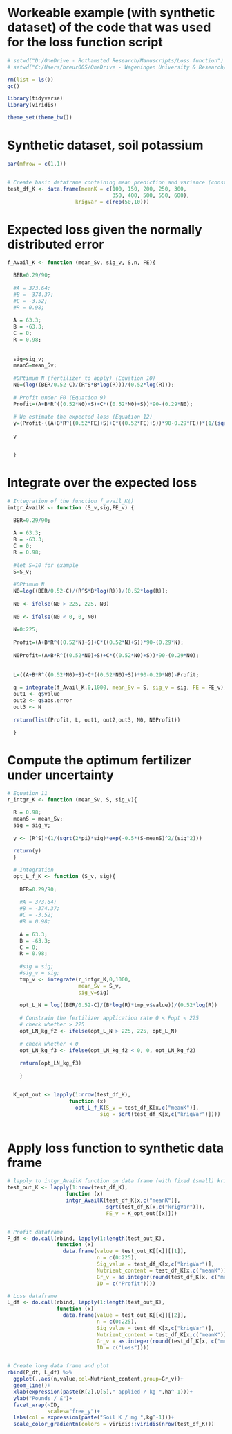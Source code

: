 # Workeable example (with synthetic dataset) of the code that was used for the loss function script

```{r, echo = F, warning = F}

# setwd("D:/OneDrive - Rothamsted Research/Manuscripts/Loss function")
# setwd("C:/Users/breur005/OneDrive - Wageningen University & Research/Rothamsted/Calibration")

rm(list = ls())
gc()

library(tidyverse)
library(viridis)

theme_set(theme_bw())


```

# Synthetic dataset, soil potassium

```{r, echo = F, warning = F}

par(mfrow = c(1,1))


# Create basic dataframe containing mean prediction and variance (constant)
test_df_K <- data.frame(meanK = c(100, 150, 200, 250, 300,
                                  350, 400, 500, 550, 600),
                      krigVar = c(rep(50,10)))


```

# Expected loss given the normally distributed error

```{r, echo = F, warning = F}

f_Avail_K <- function (mean_Sv, sig_v, S,n, FE){

  BER=0.29/90;
  
  #A = 373.64;
  #B = -374.37;
  #C = -3.52;
  #R = 0.98;
  
  A = 63.3;
  B = -63.3;
  C = 0;
  R = 0.98;
  
  
  sig=sig_v;
  meanS=mean_Sv;
  
  #OPtimum N (fertilizer to apply) (Equation 10)
  N0=(log((BER/0.52-C)/(R^S*B*log(R)))/(0.52*log(R)));
  
  # Profit under F0 (Equation 9)
  Profit=(A+B*R^((0.52*N0)+S)+C*((0.52*N0)+S))*90-(0.29*N0);
  
  # We estimate the expected loss (Equation 12) 
  y=(Profit-((A+B*R^((0.52*FE)+S)+C*((0.52*FE)+S))*90-0.29*FE))*(1/(sqrt(2*pi)*sig)*exp(-0.5*(S-meanS)^2/(sig^2)));
  
  y


  }


```

# Integrate over the expected loss

```{r, echo = F, warning = F}

# Integration of the function f_avail_K()
intgr_AvailK <- function (S_v,sig,FE_v) {

  BER=0.29/90;
  
  A = 63.3;
  B = -63.3;
  C = 0;
  R = 0.98;
  
  #let S=10 for example
  S=S_v;
  
  #OPtimum N
  N0=log((BER/0.52-C)/(R^S*B*log(R)))/(0.52*log(R)); 
  
  N0 <- ifelse(N0 > 225, 225, N0)
  
  N0 <- ifelse(N0 < 0, 0, N0)
  
  N=0:225;
  
  Profit=(A+B*R^((0.52*N)+S)+C*((0.52*N)+S))*90-(0.29*N);
  
  N0Profit=(A+B*R^((0.52*N0)+S)+C*((0.52*N0)+S))*90-(0.29*N0);
  
  
  L=((A+B*R^((0.52*N0)+S)+C*((0.52*N0)+S))*90-0.29*N0)-Profit;
  
  q = integrate(f_Avail_K,0,1000, mean_Sv = S, sig_v = sig, FE = FE_v);
  out1 <- q$value
  out2 <- q$abs.error
  out3 <- N
  
  return(list(Profit, L, out1, out2,out3, N0, N0Profit))

  }

```

# Compute the optimum fertilizer under uncertainty

```{r, echo = F, warning=F}

# Equation 11
r_intgr_K <- function (mean_Sv, S, sig_v){

  R = 0.98;
  meanS = mean_Sv;
  sig = sig_v;
  
  y <- (R^S)*(1/(sqrt(2*pi)*sig)*exp(-0.5*(S-meanS)^2/(sig^2)))
  
  return(y)
  }

  # Integration
  opt_L_f_K <- function (S_v, sig){
  
    BER=0.29/90;
  
    #A = 373.64;
    #B = -374.37;
    #C = -3.52;
    #R = 0.98;
    
    A = 63.3;
    B = -63.3;
    C = 0;
    R = 0.98;
  
    #sig = sig;
    #sig_v = sig;
    tmp_v <- integrate(r_intgr_K,0,1000,
                       mean_Sv = S_v,
                       sig_v=sig)
    
    opt_L_N = log((BER/0.52-C)/(B*log(R)*tmp_v$value))/(0.52*log(R))
    
    # Constrain the fertilizer application rate 0 < Fopt < 225
    # check whether > 225
    opt_LN_kg_f2 <- ifelse(opt_L_N > 225, 225, opt_L_N)
    
    # check whether < 0
    opt_LN_kg_f3 <- ifelse(opt_LN_kg_f2 < 0, 0, opt_LN_kg_f2)
      
    return(opt_LN_kg_f3)
  
    }


  K_opt_out <- lapply(1:nrow(test_df_K),
                    function (x)
                      opt_L_f_K(S_v = test_df_K[x,c("meanK")],
                              sig = sqrt(test_df_K[x,c("krigVar")])))



```

# Apply loss function to synthetic data frame

```{r, echo=F, warning=F}

# lapply to intgr_AvailK function on data frame (with fixed (small) kriging variance of 50)
test_out_K <- lapply(1:nrow(test_df_K),
                   function (x)
                   intgr_AvailK(test_df_K[x,c("meanK")],
                                sqrt(test_df_K[x,c("krigVar")]),
                                FE_v = K_opt_out[[x]]))


# Profit dataframe
P_df <- do.call(rbind, lapply(1:length(test_out_K),
                function (x)
                  data.frame(value = test_out_K[[x]][[1]],
                             n = c(0:225),
                             Sig_value = test_df_K[x,c("krigVar")],
                             Nutrient_content = test_df_K[x,c("meanK")],
                             Gr_v = as.integer(round(test_df_K[x, c("meanK")],1)),
                             ID = c("Profit"))))

# Loss dataframe
L_df <- do.call(rbind, lapply(1:length(test_out_K),
                function (x)
                  data.frame(value = test_out_K[[x]][[2]],
                             n = c(0:225),
                             Sig_value = test_df_K[x,c("krigVar")],
                             Nutrient_content = test_df_K[x,c("meanK")],
                             Gr_v = as.integer(round(test_df_K[x, c("meanK")],1)),
                             ID = c("Loss"))))


# Create long data frame and plot
rbind(P_df, L_df) %>% 
  ggplot(.,aes(n,value,col=Nutrient_content,group=Gr_v))+
  geom_line()+
  xlab(expression(paste(K[2],O[5]," applied / kg ",ha^-1)))+
  ylab("Pounds / £")+
  facet_wrap(~ID,
             scales="free_y")+
  labs(col = expression(paste("Soil K / mg ",kg^-1)))+
  scale_color_gradientn(colors = viridis::viridis(nrow(test_df_K)))


```

